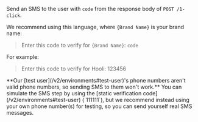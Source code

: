
Send an SMS to the user with `code` from the response body of `POST /1-click`.

We recommend using this language, where `{Brand Name}` is your brand name:

> Enter this code to verify for `{Brand Name}`: `code`

For example:

> Enter this code to verify for Hooli: 123456

<Admonition type="warning">
    **Our [test user](/v2/environments#test-user)'s phone numbers aren't valid phone numbers, so sending SMS to them won't work.** You can simulate the SMS step by using the [static verification code](/v2/environments#test-user) (`111111`), but we recommend instead using your own phone number(s) for testing, so you can send yourself real SMS messages.
</Admonition>
